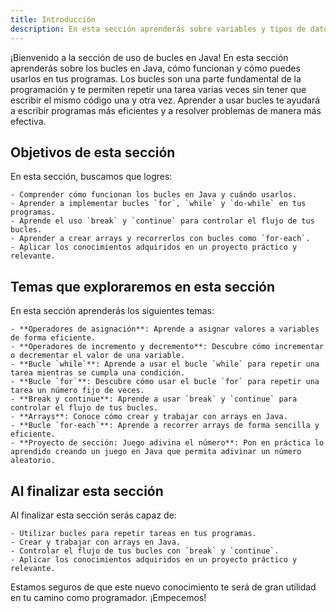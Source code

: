 ```yaml
---
title: Introducción
description: En esta sección aprenderás sobre variables y tipos de datos en Java, cómo declarar y utilizar variables, y cómo trabajar con diferentes tipos de datos en tus programas.
---
```


¡Bienvenido a la sección de uso de bucles en Java! En esta sección aprenderás sobre los bucles en Java, cómo funcionan y cómo puedes usarlos en tus programas. Los bucles son una parte fundamental de la programación y te permiten repetir una tarea varias veces sin tener que escribir el mismo código una y otra vez. Aprender a usar bucles te ayudará a escribir programas más eficientes y a resolver problemas de manera más efectiva.

## Objetivos de esta sección

En esta sección, buscamos que logres:

    - Comprender cómo funcionan los bucles en Java y cuándo usarlos.
    - Aprender a implementar bucles `for`, `while` y `do-while` en tus programas.
    - Aprende el uso `break` y `continue` para controlar el flujo de tus bucles.
    - Aprender a crear arrays y recorrerlos con bucles como `for-each`.
    - Aplicar los conocimientos adquiridos en un proyecto práctico y relevante.

## Temas que exploraremos en esta sección

En esta sección aprenderás los siguientes temas: 

    - **Operadores de asignación**: Aprende a asignar valores a variables de forma eficiente.
    - **Operadores de incremento y decremento**: Descubre cómo incrementar o decrementar el valor de una variable.
    - **Bucle `while`**: Aprende a usar el bucle `while` para repetir una tarea mientras se cumpla una condición.
    - **Bucle `for`**: Descubre cómo usar el bucle `for` para repetir una tarea un número fijo de veces.
    - **Break y continue**: Aprende a usar `break` y `continue` para controlar el flujo de tus bucles.
    - **Arrays**: Conoce cómo crear y trabajar con arrays en Java.
    - **Bucle `for-each`**: Aprende a recorrer arrays de forma sencilla y eficiente.
    - **Proyecto de sección: Juego adivina el número**: Pon en práctica lo aprendido creando un juego en Java que permita adivinar un número aleatorio.

## Al finalizar esta sección

Al finalizar esta sección serás capaz de:

    - Utilizar bucles para repetir tareas en tus programas.
    - Crear y trabajar con arrays en Java.
    - Controlar el flujo de tus bucles con `break` y `continue`.
    - Aplicar los conocimientos adquiridos en un proyecto práctico y relevante.

Estamos seguros de que este nuevo conocimiento te será de gran utilidad en tu camino como programador. ¡Empecemos!